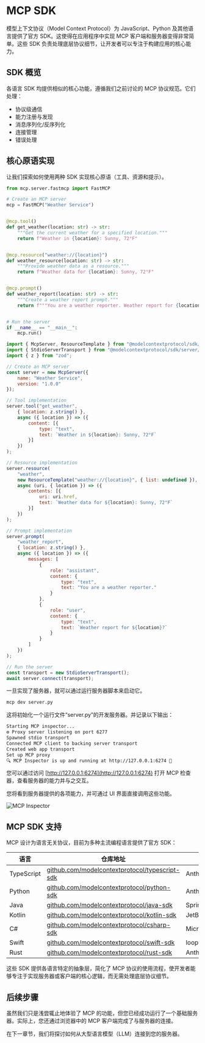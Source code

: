 # MCP SDK

模型上下文协议（Model Context Protocol）为 JavaScript、Python 及其他语言提供了官方 SDK。这使得在应用程序中实现 MCP 客户端和服务器变得非常简单。这些 SDK 负责处理底层协议细节，让开发者可以专注于构建应用的核心能力。

## SDK 概览

各语言 SDK 均提供相似的核心功能，遵循我们之前讨论的 MCP 协议规范。它们处理：

- 协议级通信
- 能力注册与发现
- 消息序列化/反序列化
- 连接管理
- 错误处理

## 核心原语实现

让我们探索如何使用两种 SDK 实现核心原语（工具、资源和提示）。

<hfoptions id="server-implementation">
<hfoption id="python">

<Youtube id="exzrb5QNUis" />

```python
from mcp.server.fastmcp import FastMCP

# Create an MCP server
mcp = FastMCP("Weather Service")


@mcp.tool()
def get_weather(location: str) -> str:
    """Get the current weather for a specified location."""
    return f"Weather in {location}: Sunny, 72°F"


@mcp.resource("weather://{location}")
def weather_resource(location: str) -> str:
    """Provide weather data as a resource."""
    return f"Weather data for {location}: Sunny, 72°F"


@mcp.prompt()
def weather_report(location: str) -> str:
    """Create a weather report prompt."""
    return f"""You are a weather reporter. Weather report for {location}?"""


# Run the server
if __name__ == "__main__":
    mcp.run()

```

</hfoption>
<hfoption id="javascript">

```javascript
import { McpServer, ResourceTemplate } from "@modelcontextprotocol/sdk/server/mcp.js";
import { StdioServerTransport } from "@modelcontextprotocol/sdk/server/stdio.js";
import { z } from "zod";

// Create an MCP server
const server = new McpServer({
    name: "Weather Service",
    version: "1.0.0"
});

// Tool implementation
server.tool("get_weather",
    { location: z.string() },
    async ({ location }) => ({
        content: [{
            type: "text",
            text: `Weather in ${location}: Sunny, 72°F`
        }]
    })
);

// Resource implementation
server.resource(
    "weather",
    new ResourceTemplate("weather://{location}", { list: undefined }),
    async (uri, { location }) => ({
        contents: [{
            uri: uri.href,
            text: `Weather data for ${location}: Sunny, 72°F`
        }]
    })
);

// Prompt implementation
server.prompt(
    "weather_report",
    { location: z.string() },
    async ({ location }) => ({
        messages: [
            {
                role: "assistant",
                content: {
                    type: "text",
                    text: "You are a weather reporter."
                }
            },
            {
                role: "user",
                content: {
                    type: "text",
                    text: `Weather report for ${location}?`
                }
            }
        ]
    })
);

// Run the server
const transport = new StdioServerTransport();
await server.connect(transport);
```

</hfoption>
</hfoptions>

一旦实现了服务器，就可以通过运行服务器脚本来启动它。

```bash
mcp dev server.py
```

这将初始化一个运行文件“server.py”的开发服务器。并记录以下输出：

```bash
Starting MCP inspector...
⚙️ Proxy server listening on port 6277
Spawned stdio transport
Connected MCP client to backing server transport
Created web app transport
Set up MCP proxy
🔍 MCP Inspector is up and running at http://127.0.0.1:6274 🚀
```

您可以通过访问 [http://127.0.0.1:6274](http://127.0.0.1:6274) 打开 MCP 检查器，查看服务器的能力并与之交互。

您将看到服务器提供的各项能力，并可通过 UI 界面直接调用这些功能。

![MCP Inspector](https://huggingface.co/datasets/mcp-course/images/resolve/main/unit1/6.png)

## MCP SDK 支持

MCP 设计为语言无关协议，目前为多种主流编程语言提供了官方 SDK：

| 语言       | 仓库地址                                                                                     | 维护方                | 状态            |
|------------|--------------------------------------------------------------------------------------------|-----------------------|-----------------|
| TypeScript | [github.com/modelcontextprotocol/typescript-sdk](https://github.com/modelcontextprotocol/typescript-sdk) | Anthropic         | Active          |
| Python     | [github.com/modelcontextprotocol/python-sdk](https://github.com/modelcontextprotocol/python-sdk)         | Anthropic         | Active          |
| Java       | [github.com/modelcontextprotocol/java-sdk](https://github.com/modelcontextprotocol/java-sdk)             | Spring AI (VMware) | Active          |
| Kotlin     | [github.com/modelcontextprotocol/kotlin-sdk](https://github.com/modelcontextprotocol/kotlin-sdk)         | JetBrains         | Active          |
| C#         | [github.com/modelcontextprotocol/csharp-sdk](https://github.com/modelcontextprotocol/csharp-sdk)         | Microsoft         | Active (Preview)|
| Swift      | [github.com/modelcontextprotocol/swift-sdk](https://github.com/modelcontextprotocol/swift-sdk)           | loopwork-ai       | Active          |
| Rust       | [github.com/modelcontextprotocol/rust-sdk](https://github.com/modelcontextprotocol/rust-sdk)             | Anthropic/Community| Active          |

这些 SDK 提供各语言特定的抽象层，简化了 MCP 协议的使用流程，使开发者能够专注于实现服务器或客户端的核心逻辑，而无需处理底层协议细节。

## 后续步骤

虽然我们只是浅尝辄止地体验了 MCP 的功能，但您已经成功运行了一个基础服务器。实际上，您还通过浏览器中的 MCP 客户端完成了与服务器的连接。

在下一章节，我们将探讨如何从大型语言模型（LLM）连接到您的服务器。
